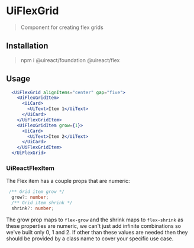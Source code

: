 
# UiFlexGrid
<Metadata packageName='flex' packageJson={packageJson} />

> Component for creating flex grids

## Installation

> npm i @uireact/foundation @uireact/flex

## Usage

```jsx live scope={{UiFlexGrid, UiFlexGridItem, UiCard, UiText}}
  <UiFlexGrid alignItems="center" gap="five">
    <UiFlexGridItem>
      <UiCard>
        <UiText>Item 1</UiText>
      </UiCard>
    </UiFlexGridItem>
    <UiFlexGridItem grow={1}>
      <UiCard>
        <UiText>Item 2</UiText>
      </UiCard>
    </UiFlexGridItem>
  </UiFlexGrid>
```

### UiReactFlexItem

The Flex item has a couple props that are numeric:

```ts
 /** Grid item grow */
  grow?: number;
  /** Grid item shrink */
  shrink?: number;
```

The grow prop maps to `flex-grow` and the shrink maps to `flex-shrink` as these properties are numeric, we can't just add
infinite combinations so we've built only 0, 1 and 2. If other than these values are needed then they should be provided by 
a class name to cover your specific use case.

